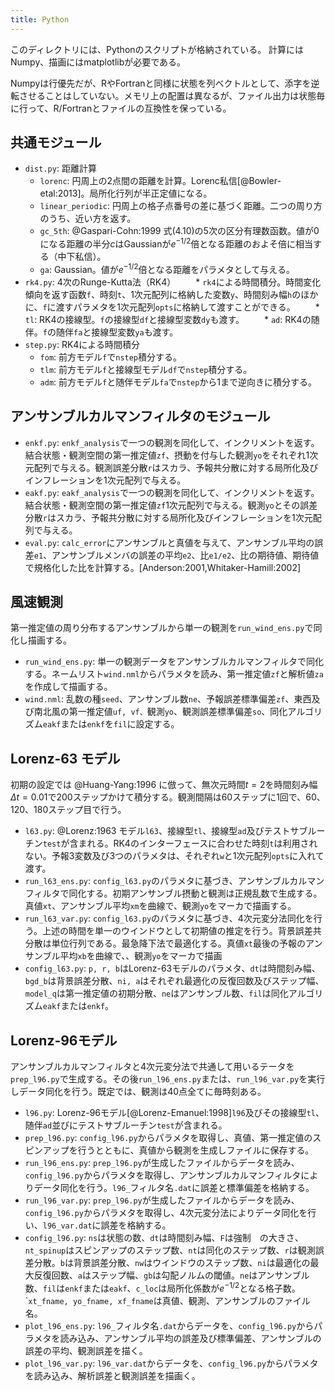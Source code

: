 ```yaml
---
title: Python
---
```

このディレクトリには、Pythonのスクリプトが格納されている。
計算にはNumpy、描画にはmatplotlibが必要である。

Numpyは行優先だが、RやFortranと同様に状態を列ベクトルとして、添字を逆転させることはしていない。メモリ上の配置は異なるが、ファイル出力は状態毎に行って、R/Fortranとファイルの互換性を保っている。

## 共通モジュール

- `dist.py`: 距離計算
    * `lorenc`: 円周上の2点間の距離を計算。Lorenc私信[@Bowler-etal:2013]。局所化行列が半正定値になる。
    * `linear_periodic`: 円周上の格子点番号の差に基づく距離。二つの周り方のうち、近い方を返す。
    * `gc_5th`: @Gaspari-Cohn:1999 式(4.10)の5次の区分有理数函数。値が0になる距離の半分$c$はGaussianが$e^{-1/2}$倍となる距離のおよそ\sqrt{10/3}倍に相当する（中下私信）。
    * `ga`: Gaussian。値が$e^{-1/2}$倍となる距離をパラメタとして与える。
- `rk4.py`: 4次のRunge-Kutta法（RK4）
　　* `rk4`による時間積分。時間変化傾向を返す函数`f`、時刻`t`、1次元配列に格納した変数`y`、時間刻み幅`h`のほかに、`f`に渡すパラメタを1次元配列`opts`に格納して渡すことができる。
　　* `tl`: RK4の接線型。`f`の接線型`df`と接線型変数`dy`も渡す。
　　* `ad`: RK4の随伴。`f`の随伴`fa`と接線型変数`ya`も渡す。
- `step.py`: RK4による時間積分
    * `fom`: 前方モデル`f`で`nstep`積分する。
    * `tlm`: 前方モデル`f`と接線型モデル`df`で`nstep`積分する。
    * `adm`: 前方モデル`f`と随伴モデル`fa`で`nstep`から1まで逆向きに積分する。

## アンサンブルカルマンフィルタのモジュール

- `enkf.py`: `enkf_analysis`で一つの観測を同化して、インクリメントを返す。結合状態・観測空間の第一推定値`zf`、摂動を付与した観測`yo`をそれぞれ1次元配列で与える。観測誤差分散`r`はスカラ、予報共分散に対する局所化及びインフレーションを1次元配列で与える。
- `eakf.py`: `eakf_analysis`で一つの観測を同化して、インクリメントを返す。結合状態・観測空間の第一推定値`zf`1次元配列で与える。観測`yo`とその誤差分散`r`はスカラ、予報共分散に対する局所化及びインフレーションを1次元配列で与える。
- `eval.py`: `calc_error`にアンサンブルと真値を与えて、アンサンブル平均の誤差`e1`、アンサンブルメンバの誤差の平均`e2`、比`e1/e2`、比の期待値、期待値で規格化した比を計算する。[Anderson:2001,Whitaker-Hamill:2002]

## 風速観測

第一推定値の周り分布するアンサンブルから単一の観測を`run_wind_ens.py`で同化し描画する。

- `run_wind_ens.py`: 単一の観測データをアンサンブルカルマンフィルタで同化する。ネームリスト`wind.nml`からパラメタを読み、第一推定値`zf`と解析値`za`を作成して描画する。
- `wind.nml`: 乱数の種`seed`、アンサンブル数`ne`、予報誤差標準偏差`zf`、東西及び南北風の第一推定値`uf, vf、`観測`yo`、観測誤差標準偏差`so`、同化アルゴリズム`eakf`または`enkf`を`fil`に設定する。

## Lorenz-63 モデル

初期の設定では @Huang-Yang:1996 に倣って、無次元時間$t=2$を時間刻み幅$\Delta t=0.01$で200ステップかけて積分する。観測間隔は60ステップに1回で、60、120、180ステップ目で行う。

- `l63.py`: @Lorenz:1963 モデル`l63`、接線型`tl`、接線型`ad`及びテストサブルーチン`test`が含まれる。RK4のインターフェースに合わせた時刻`t`は利用されない。予報3変数及び3つのパラメタは、それぞれ`w`と1次元配列`opts`に入れて渡す。
- `run_l63_ens.py`: `config_l63.py`のパラメタに基づき、アンサンブルカルマンフィルタで同化する。初期アンサンブル摂動と観測は正規乱数で生成する。真値`xt`、アンサンブル平均`xm`を曲線で、観測`yo`をマーカで描画する。
- `run_l63_var.py`: `config_l63.py`のパラメタに基づき、4次元変分法同化を行う。上述の時間を単一のウインドウとして初期値の推定を行う。背景誤差共分散は単位行列である。最急降下法で最適化する。真値`xt`最後の予報のアンサンブル平均`xb`を曲線で、、観測`yo`をマーカで描画
- `config_l63.py`: `p, r, b`はLorenz-63モデルのパラメタ、`dt`は時間刻み幅、`bgd_b`は背景誤差分散、`ni, a`はそれぞれ最適化の反復回数及びステップ幅、`model_q`は第一推定値の初期分散、`ne`はアンサンブル数、`fil`は同化アルゴリズム`eakf`または`enkf`。

## Lorenz-96モデル

アンサンブルカルマンフィルタと4次元変分法で共通して用いるテータを`prep_l96.py`で生成する。その後`run_l96_ens.py`または、`run_l96_var.py`を実行しデータ同化を行う。既定では、観測は40点全てに毎時刻ある。

- `l96.py`: Lorenz-96モデル[@Lorenz-Emanuel:1998]`l96`及びその接線型`tl`、随伴`ad`並びにテストサブルーチン`test`が含まれる。
- `prep_l96.py`: `config_l96.py`からパラメタを取得し、真値、第一推定値のスピンアップを行うとともに、真値から観測を生成しファイルに保存する。
- `run_l96_ens.py`: `prep_l96.py`が生成したファイルからデータを読み、`config_l96.py`からパラメタを取得し、アンサンブルカルマンフィルタによりデータ同化を行う。`l96_`フィルタ名`.dat`に誤差と標準偏差を格納する。
- `run_l96_var.py`: `prep_l96.py`が生成したファイルからデータを読み、`config_l96.py`からパラメタを取得し、4次元変分法によりデータ同化を行い、`l96_var.dat`に誤差を格納する。
- `config_l96.py`: `ns`は状態の数、`dt`は時間刻み幅、`F`は強制　の大きさ、`nt_spinup`はスピンアップのステップ数、`nt`は同化のステップ数、`r`は観測誤差分散。`b`は背景誤差分散、`nw`はウインドウのステップ数、`ni`は最適化の最大反復回数、`a`はステップ幅、`gb`は勾配ノルムの閾値。`ne`はアンサンブル数、`fil`は`enkf`または`eakf`、`c_loc`は局所化係数が$e^{-1/2}$となる格子数。``xt_fname, yo_fname, xf_fname`は真値、観測、アンサンブルのファイル名。
- `plot_l96_ens.py`: `l96_`フィルタ名`.dat`からデータを、`config_l96.py`からパラメタを読み込み、アンサンブル平均の誤差及び標準偏差、アンサンブルの誤差の平均、観測誤差を描く。
- `plot_l96_var.py`: `l96_var.dat`からデータを、`config_l96.py`からパラメタを読み込み、解析誤差と観測誤差を描画く。